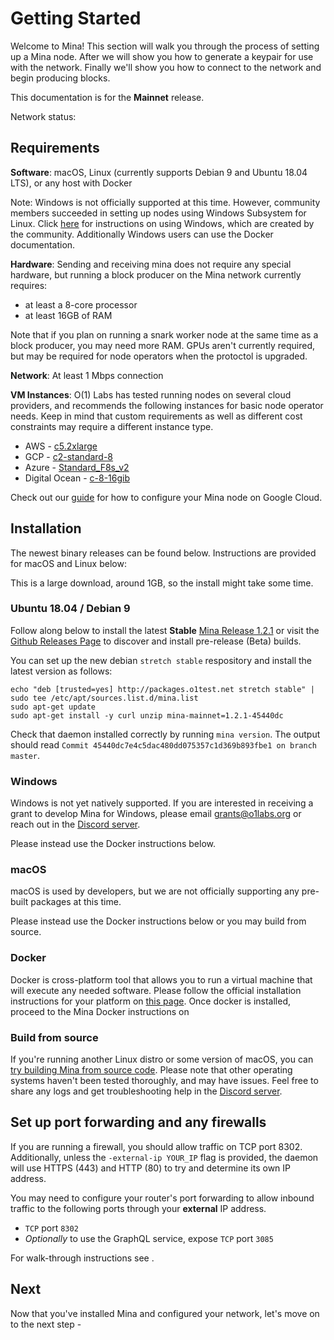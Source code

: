 
# Getting Started

Welcome to Mina! This section will walk you through the process of setting up a Mina node. After we will show you how to generate a keypair for use with the network. Finally we'll show you how to connect to the network and begin producing blocks.

<Alert>

This documentation is for the **Mainnet** release.

Network status: <StatusBadge service="Network" />

</Alert>

## Requirements

**Software**: macOS, Linux (currently supports Debian 9 and Ubuntu 18.04 LTS), or any host with Docker

Note: Windows is not officially supported at this time. However, community members succeeded in setting up nodes using Windows Subsystem for Linux. Click [here](https://minawiki.com/index.php?title=Mina_on_Windows) for instructions on using Windows, which are created by the community. Additionally Windows users can use the Docker documentation.

**Hardware**: Sending and receiving mina does not require any special hardware, but running a block producer on the Mina network currently requires:

- at least a 8-core processor
- at least 16GB of RAM

Note that if you plan on running a snark worker node at the same time as a block producer, you may need more RAM. GPUs aren't currently required, but may be required for node operators when the protoctol is upgraded.

**Network**: At least 1 Mbps connection

**VM Instances**:
O(1) Labs has tested running nodes on several cloud providers, and recommends the following instances for basic node operator needs. Keep in mind that custom requirements as well as different cost constraints may require a different instance type.

- AWS - [c5.2xlarge](https://www.ec2instances.info/?filter=c5.2xl&region=us-west-2&cost_duration=daily&selected=c5.2xlarge)
- GCP - [c2-standard-8](https://cloud.google.com/compute/docs/machine-types)
- Azure - [Standard_F8s_v2](https://docs.microsoft.com/en-us/azure/virtual-machines/windows/sizes-compute#fsv2-series-1)
- Digital Ocean - [c-8-16gib](https://cloud.digitalocean.com/droplets/new?size=c-8-16gib)

Check out our [guide](https://youtu.be/M9lE2lgyVEo) for how to configure your Mina node on Google Cloud.

## Installation

The newest binary releases can be found below. Instructions are provided for macOS and Linux below:

This is a large download, around 1GB, so the install might take some time.

### Ubuntu 18.04 / Debian 9

Follow along below to install the latest **Stable** [Mina Release 1.2.1](https://github.com/MinaProtocol/mina/releases/tag/1.2.1) or visit the [Github Releases Page](https://github.com/MinaProtocol/mina/releases) to discover and install pre-release (Beta) builds.

You can set up the new debian `stretch stable` respository and install the latest version as follows:

```
echo "deb [trusted=yes] http://packages.o1test.net stretch stable" | sudo tee /etc/apt/sources.list.d/mina.list
sudo apt-get update
sudo apt-get install -y curl unzip mina-mainnet=1.2.1-45440dc
```

Check that daemon installed correctly by running `mina version`. The output should read `Commit 45440dc7e4c5dac480dd075357c1d369b893fbe1 on branch master`.

### Windows

Windows is not yet natively supported. If you are interested in receiving a grant to develop Mina for Windows, please email grants@o1labs.org or reach out in the [Discord server](https://bit.ly/MinaDiscord).

Please instead use the Docker instructions below.

### macOS

macOS is used by developers, but we are not officially supporting any pre-built packages at this time.

Please instead use the Docker instructions below or you may build from source.

### Docker

Docker is cross-platform tool that allows you to run a virtual machine that will execute any needed software. Please follow the official installation instructions for your platform on [this page](https://docs.docker.com/get-docker/). Once docker is installed, proceed to the Mina Docker instructions on <DocLink copy="Connect to the Network" url="/using-mina/connecting" />

### Build from source

If you're running another Linux distro or some version of macOS, you can [try building Mina from source code](https://github.com/MinaProtocol/mina/blob/master/README-dev.md#building-mina). Please note that other operating systems haven't been tested thoroughly, and may have issues. Feel free to share any logs and get troubleshooting help in the [Discord server](https://bit.ly/MinaDiscord).

## Set up port forwarding and any firewalls

If you are running a firewall, you should allow traffic on TCP port 8302. Additionally, unless the `-external-ip YOUR_IP` flag is provided, the daemon will use HTTPS (443) and HTTP (80) to try and determine its own IP address.

You may need to configure your router's port forwarding to allow inbound traffic to the following ports through your **external** IP address.

- `TCP` port `8302`
- _Optionally_ to use the GraphQL service, expose `TCP` port `3085`

For walk-through instructions see <DocLink copy="this guide" url="/troubleshooting#port-forwarding" />.

## Next

Now that you've installed Mina and configured your network, let's move on to the next step - <DocLink copy="generating a keypair!" url="/using-mina/keypair" />
